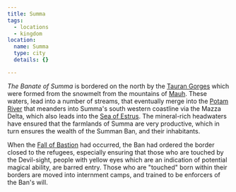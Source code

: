 ```yaml
---
title: Summa
tags:
  - locations
  - kingdom
location:
  name: Summa
  type: city
  details: {}

---
```


*The Banate of Summa* is bordered on the north by the
[Tauran Gorges](/locations/tauran-gorges) which were formed from the snowmelt from
the mountains of [Mauh](/locations/mauh). These waters, lead into a number of
streams, that eventually merge into the [Potam River](/locations/potam) that meanders
into Summa's south western coastline via the Mazza Delta, which also leads into
the [Sea of Estrus](/locations/sea-of-estrus). The mineral-rich headwaters have
ensured that the farmlands of Summa are very productive, which in turn ensures
the wealth of the Summan Ban, and their inhabitants.

When the [Fall of Bastion](/events/fall-of-bastion/) had occurred, the Ban
had ordered the border closed to the refugees, especially ensuring that those
who are touched by the Devil-sight, people with yellow eyes which are an
indication of potential magical ability, are barred entry. Those who are
"touched" born within their borders are moved into internment camps, and trained
to be enforcers of the Ban's will.
